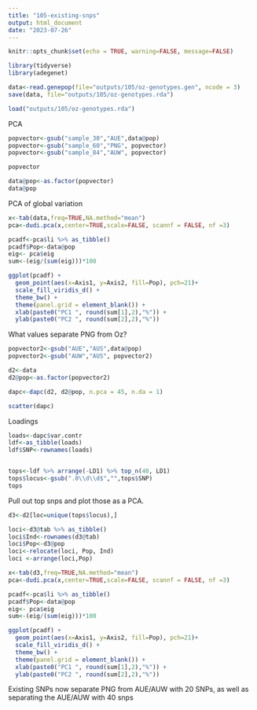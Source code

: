 ```yaml
---
title: "105-existing-snps"
output: html_document
date: "2023-07-26"
---
```


```r
knitr::opts_chunk$set(echo = TRUE, warning=FALSE, message=FALSE)
```

```r
library(tidyverse)
library(adegenet)
```

```r
data<-read.genepop(file="outputs/105/oz-genotypes.gen", ncode = 3)
save(data, file="outputs/105/oz-genotypes.rda")
```

```r
load("outputs/105/oz-genotypes.rda")
```

PCA    
```r
popvector<-gsub("sample_30","AUE",data@pop)
popvector<-gsub("sample_60","PNG", popvector)
popvector<-gsub("sample_84","AUW", popvector)

popvector
```

```r
data@pop<-as.factor(popvector)
data@pop
```


PCA of global variation     

```r
x<-tab(data,freq=TRUE,NA.method="mean")
pca<-dudi.pca(x,center=TRUE,scale=FALSE, scannf = FALSE, nf =3)
```

```r
pcadf<-pca$li %>% as_tibble()
pcadf$Pop<-data@pop
eig<- pca$eig
sum<-(eig/(sum(eig)))*100
```

```r
ggplot(pcadf) +
  geom_point(aes(x=Axis1, y=Axis2, fill=Pop), pch=21)+
  scale_fill_viridis_d() +
  theme_bw() +
  theme(panel.grid = element_blank()) +
  xlab(paste0("PC1 ", round(sum[1],2),"%")) +
  ylab(paste0("PC2 ", round(sum[2],2),"%"))

```


What values separate PNG from Oz?   

```r
popvector2<-gsub("AUE","AUS",data@pop)
popvector2<-gsub("AUW","AUS", popvector2)

d2<-data
d2@pop<-as.factor(popvector2)
```

```r
dapc<-dapc(d2, d2@pop, n.pca = 45, n.da = 1)
```

```r
scatter(dapc)
```

Loadings      
```r
loads<-dapc$var.contr
ldf<-as_tibble(loads)
ldf$SNP<-rownames(loads)


tops<-ldf %>% arrange(-LD1) %>% top_n(40, LD1)
tops$locus<-gsub(".0\\d\\d$","",tops$SNP)
tops
```

Pull out top snps and plot those as a PCA.    

```r
d3<-d2[loc=unique(tops$locus),]

loci<-d3@tab %>% as_tibble()
loci$Ind<-rownames(d3@tab)
loci$Pop<-d3@pop
loci<-relocate(loci, Pop, Ind)
loci <-arrange(loci,Pop)
```


```r
x<-tab(d3,freq=TRUE,NA.method="mean")
pca<-dudi.pca(x,center=TRUE,scale=FALSE, scannf = FALSE, nf =3)

pcadf<-pca$li %>% as_tibble()
pcadf$Pop<-data@pop
eig<- pca$eig
sum<-(eig/(sum(eig)))*100

ggplot(pcadf) +
  geom_point(aes(x=Axis1, y=Axis2, fill=Pop), pch=21)+
  scale_fill_viridis_d() +
  theme_bw() +
  theme(panel.grid = element_blank()) +
  xlab(paste0("PC1 ", round(sum[1],2),"%")) +
  ylab(paste0("PC2 ", round(sum[2],2),"%"))

```


Existing SNPs now separate PNG from AUE/AUW with 20 SNPs, as well as separating the AUE/AUW with 40 snps     


